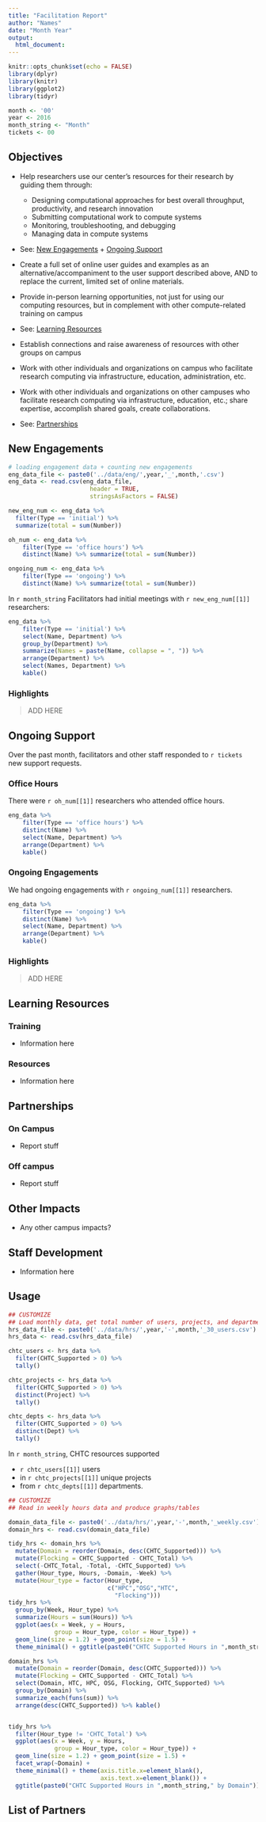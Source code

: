 ```yaml
---
title: "Facilitation Report"
author: "Names"
date: "Month Year"
output: 
  html_document: 
---
```


```r
knitr::opts_chunk$set(echo = FALSE)
library(dplyr)
library(knitr)
library(ggplot2)
library(tidyr)

month <- '00'
year <- 2016
month_string <- "Month"
tickets <- 00
```

## Objectives

* Help researchers use our center's resources for their research by guiding them through:
    * Designing computational approaches for best overall throughput, productivity, and research innovation
    * Submitting computational work to compute systems
    * Monitoring, troubleshooting, and debugging
    * Managing data in compute systems
* See: [New Engagements] + [Ongoing Support]

* Create a full set of online user guides and examples as an alternative/accompaniment to the user support described above, AND to replace the current, limited set of online materials.
* Provide in-person learning opportunities, not just for using our computing resources, but in complement with other compute-related training on campus
* See: [Learning Resources]

* Establish connections and raise awareness of resources with other groups on campus
* Work with other individuals and organizations on campus who facilitate research computing via infrastructure, education, administration, etc.
* Work with other individuals and organizations on other campuses who facilitate research computing via infrastructure, education, etc.; share expertise, accomplish shared goals, create collaborations.
* See: [Partnerships]

## New Engagements

```r
# loading engagement data + counting new engagements
eng_data_file <- paste0('../data/eng/',year,'_',month,'.csv')
eng_data <- read.csv(eng_data_file,
                       header = TRUE, 
                       stringsAsFactors = FALSE)

new_eng_num <- eng_data %>% 
  filter(Type == 'initial') %>% 
  summarize(total = sum(Number))

oh_num <- eng_data %>%
    filter(Type == 'office hours') %>%
    distinct(Name) %>% summarize(total = sum(Number))

ongoing_num <- eng_data %>%
    filter(Type == 'ongoing') %>%
    distinct(Name) %>% summarize(total = sum(Number))
```

In `r month_string` Facilitators had initial 
meetings with `r new_eng_num[[1]]` researchers: 

```r
eng_data %>%
    filter(Type == 'initial') %>%
    select(Name, Department) %>% 
    group_by(Department) %>%
    summarize(Names = paste(Name, collapse = ", ")) %>%
    arrange(Department) %>%
    select(Names, Department) %>%
    kable()
```

### Highlights

> ADD HERE 

## Ongoing Support

Over the past month, facilitators and other staff
responded to `r tickets` new support requests.  

### Office Hours

There were `r oh_num[[1]]` researchers who attended office hours.  

```r
eng_data %>%
    filter(Type == 'office hours') %>%
    distinct(Name) %>%
    select(Name, Department) %>% 
    arrange(Department) %>%
    kable()
```

### Ongoing Engagements

We had ongoing engagements with `r ongoing_num[[1]]` researchers.  

```r
eng_data %>%
    filter(Type == 'ongoing') %>%
    distinct(Name) %>%
    select(Name, Department) %>% 
    arrange(Department) %>%
    kable()
```

### Highlights

> ADD HERE 

## Learning Resources

### Training

* Information here

### Resources

* Information here

## Partnerships

### On Campus

* Report stuff

### Off campus

* Report stuff

## Other Impacts

* Any other campus impacts? 

## Staff Development

* Information here

## Usage

```r
## CUSTOMIZE
## Load monthly data, get total number of users, projects, and departments
hrs_data_file <- paste0('../data/hrs/',year,'-',month,'_30_users.csv')
hrs_data <- read.csv(hrs_data_file)

chtc_users <- hrs_data %>%
  filter(CHTC_Supported > 0) %>%
  tally()

chtc_projects <- hrs_data %>%
  filter(CHTC_Supported > 0) %>%
  distinct(Project) %>%
  tally()

chtc_depts <- hrs_data %>%
  filter(CHTC_Supported > 0) %>%
  distinct(Dept) %>%
  tally()
```

In `r month_string`, CHTC resources supported 

* `r chtc_users[[1]]` users
* in `r chtc_projects[[1]]` unique projects
* from `r chtc_depts[[1]]` departments.  

```r
## CUSTOMIZE
## Read in weekly hours data and produce graphs/tables

domain_data_file <- paste0('../data/hrs/',year,'-',month,'_weekly.csv')
domain_hrs <- read.csv(domain_data_file)

tidy_hrs <- domain_hrs %>% 
  mutate(Domain = reorder(Domain, desc(CHTC_Supported))) %>%
  mutate(Flocking = CHTC_Supported - CHTC_Total) %>%
  select(-CHTC_Total, -Total, -CHTC_Supported) %>%
  gather(Hour_type, Hours, -Domain, -Week) %>%
  mutate(Hour_type = factor(Hour_type,
                            c("HPC","OSG","HTC",
                              "Flocking"))) 
tidy_hrs %>% 
  group_by(Week, Hour_type) %>%
  summarize(Hours = sum(Hours)) %>%
  ggplot(aes(x = Week, y = Hours, 
             group = Hour_type, color = Hour_type)) +
  geom_line(size = 1.2) + geom_point(size = 1.5) +
  theme_minimal() + ggtitle(paste0("CHTC Supported Hours in ",month_string))

domain_hrs %>% 
  mutate(Domain = reorder(Domain, desc(CHTC_Supported))) %>%
  mutate(Flocking = CHTC_Supported - CHTC_Total) %>%
  select(Domain, HTC, HPC, OSG, Flocking, CHTC_Supported) %>%
  group_by(Domain) %>%
  summarize_each(funs(sum)) %>%
  arrange(desc(CHTC_Supported)) %>% kable()


tidy_hrs %>%
  filter(Hour_type != 'CHTC_Total') %>%
  ggplot(aes(x = Week, y = Hours, 
             group = Hour_type, color = Hour_type)) +
  geom_line(size = 1.2) + geom_point(size = 1.5) +
  facet_wrap(~Domain) + 
  theme_minimal() + theme(axis.title.x=element_blank(),
                          axis.text.x=element_blank()) + 
  ggtitle(paste0("CHTC Supported Hours in ",month_string," by Domain"))
```

## List of Partners

[^1]: [Open Science Grid (OSG)](https://www.opensciencegrid.org/), national consortium of research organizations integrating high-throughput computing resources across the country (NSF-funded)
